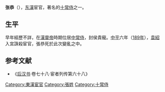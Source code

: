 '''张恭'''（{{bd|2世纪||189年|catIdx=X}}），[[东漢|东漢]]宦官，著名的[[十常侍|十常侍]]之一。
==生平==
早年經歷不詳，在[[漢靈帝|漢靈帝]]時期位居[[中常侍|中常侍]]，封侯貴寵。[[中平|中平]]六年（[[189年|189年]]），[[袁紹|袁紹]]入宮誅殺宦官，張恭死於此次變亂之中。

== 参考文献 ==
{{reflist}}
*《[[后汉书|后汉书]]·卷七十八·宦者列传第六十八》 
{{十常侍}}
[[Category:東漢宦官|Category:東漢宦官]]
[[Category:張姓|Category:張姓]]
[[Category:十常侍|Category:十常侍]]